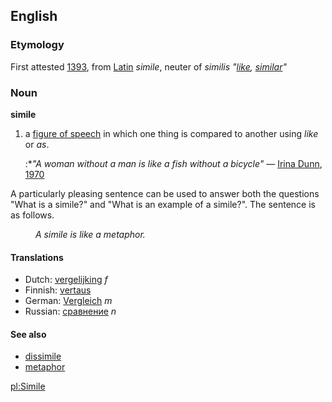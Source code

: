 ==English==
===Etymology===
First attested [[w:1393|1393]], from [[Latin]] ''simile'', neuter of ''similis'' ''"[[like]], [[similar]]"''
===Noun===
'''simile'''

#a [[figure of speech]] in which one thing is compared to another using ''like'' or ''as''.
#:*''"A woman without a man is like a fish without a bicycle"'' &mdash; [[w:Irina Dunn|Irina Dunn]], [[w:1970|1970]]

A particularly pleasing sentence can be used to answer both the questions "What is a simile?" and "What is an example of a simile?".  The sentence is as follows.
:''A simile is like a metaphor.''

==== Translations ====
*Dutch: [[vergelijking]] ''f''
*Finnish: [[vertaus]]
*German: [[Vergleich]] ''m''
*Russian: [[сравнение]] ''n'' 

====See also====
*[[dissimile]]
*[[metaphor]]

[[pl:Simile]]